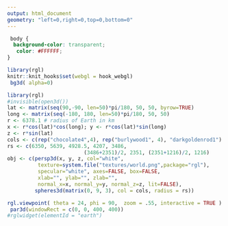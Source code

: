```yaml
---
output: html_document
geometry: "left=0,right=0,top=0,bottom=0"
---
```


```css
 body {
  background-color: transparent;
   color: #FFFFFF;
}
```

```r
library(rgl)
knitr::knit_hooks$set(webgl = hook_webgl)
 bg3d( alpha=0)

```


```r
library(rgl)
#invisible(open3d())
lat <- matrix(seq(90,-90, len=50)*pi/180, 50, 50, byrow=TRUE)
long <- matrix(seq(-180, 180, len=50)*pi/180, 50, 50)
r <- 6378.1 # radius of Earth in km
x <- r*cos(lat)*cos(long); y <- r*cos(lat)*sin(long)
z <- r*sin(lat)
cols <- c(rep("chocolate4",4), rep("burlywood1", 4), "darkgoldenrod1")
rs <- c(6350, 5639, 4928.5, 4207, 3486, 
                         (3486+2351)/2, 2351, (2351+1216)/2, 1216)
obj <- c(persp3d(x, y, z, col="white", 
          texture=system.file("textures/world.png",package="rgl"), 
          specular="white", axes=FALSE, box=FALSE, 
          xlab="", ylab="", zlab="",
          normal_x=x, normal_y=y, normal_z=z, lit=FALSE),
         spheres3d(matrix(0, 9, 3), col = cols, radius = rs))

rgl.viewpoint( theta = 24, phi = 90,  zoom = .55, interactive = TRUE )
 par3d(windowRect = c(0, 0, 400, 400))
#rglwidget(elementId = "earth")
```



